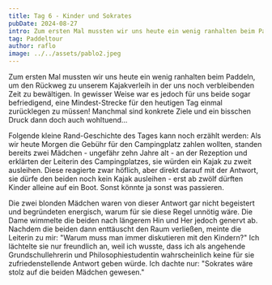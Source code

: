 ```yaml
---
title: Tag 6 - Kinder und Sokrates
pubDate: 2024-08-27
intro: Zum ersten Mal mussten wir uns heute ein wenig ranhalten beim Paddeln, um den Rückweg zu unserem Kajakverleih in der uns noch verbleibenden Zeit zu bewältigen.
tag: Paddeltour
author: raflo
image: ../../assets/pablo2.jpeg
---
```


Zum ersten Mal mussten wir uns heute ein wenig ranhalten beim Paddeln, um den Rückweg zu unserem Kajakverleih in der uns noch verbleibenden Zeit zu bewältigen. In gewisser Weise war es jedoch für uns beide sogar befriedigend, eine Mindest-Strecke für den heutigen Tag einmal zurücklegen zu müssen! Manchmal sind konkrete Ziele und ein bisschen Druck dann doch auch wohltuend...

Folgende kleine Rand-Geschichte des Tages kann noch erzählt werden: Als wir heute Morgen die Gebühr für den Campingplatz zahlen wollten, standen bereits zwei Mädchen - ungefähr zehn Jahre alt - an der Rezeption und erklärten der Leiterin des Campingplatzes, sie würden ein Kajak zu zweit ausleihen. Diese reagierte zwar höflich, aber direkt darauf mit der Antwort, sie dürfe den beiden noch kein Kajak ausleihen - erst ab zwölf dürften Kinder alleine auf ein Boot. Sonst könnte ja sonst was passieren. 

Die zwei blonden Mädchen waren von dieser Antwort gar nicht begeistert und begründeten energisch, warum für sie diese Regel unnötig wäre. Die Dame wimmelte die beiden nach längerem Hin und Her jedoch genervt ab. Nachdem die beiden dann enttäuscht den Raum verließen, meinte die Leiterin zu mir: "Warum muss man immer diskutieren mit den Kindern?" Ich lächtelte sie nur freundlich an, weil ich wusste, dass ich als angehende Grundschullehrerin und Philosophiestudentin wahrscheinlich keine für sie zufriedenstellende Antwort geben würde. Ich dachte nur: "Sokrates wäre stolz auf die beiden Mädchen gewesen."